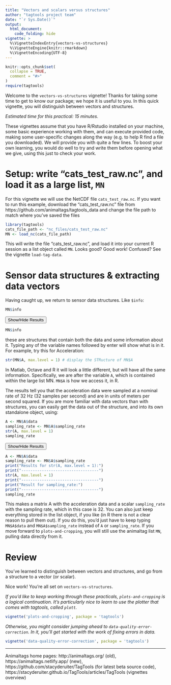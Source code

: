 ```yaml
---
title: "Vectors and scalars versus structures"
author: "tagtools project team"
date: "`r Sys.Date()`"
output: 
  html_document:
    code_folding: hide
vignette: >
  %\VignetteIndexEntry{vectors-vs-structures}
  %\VignetteEngine{knitr::rmarkdown}
  %\VignetteEncoding{UTF-8}
---
```


```r
knitr::opts_chunk$set(
  collapse = TRUE,
  comment = "#>"
)
require(tagtools)
```

Welcome to the `vectors-vs-structures` vignette! Thanks for taking some time to get to know our package; we hope it is useful to you. In this quick vignette, you will distinguish between vectors and structures. 

*Estimated time for this practical: 15 minutes.*

These vignettes assume that you have R/Rstudio installed on your machine, some basic experience working with them, and can execute provided code, making some user-specific changes along the way (e.g. to help R find a file you downloaded). We will provide you with quite a few lines. To boost your own learning, you would do well to try and write them before opening what we give, using this just to check your work.

# Setup: write "cats_test_raw.nc", and load it as a large list, `MN`

For this vignette we will use the NetCDF file `cats_test_raw.nc`. If you want to run this example, download the "cats_test_raw.nc" file from https://github.com/animaltags/tagtools_data and change the file path to match where you've saved the files

```r
library(tagtools)
cats_file_path <- "nc_files/cats_test_raw.nc"
MN <- load_nc(cats_file_path)
```

This will write the file "cats_test_raw.nc", and load it into your current R session as a list object called `MN`. Looks good? Good work! Confused? See  the vignette `load-tag-data`.

# Sensor data structures & extracting data vectors

Having caught up, we return to sensor data structures. Like `$info`:
```r
MN$info
```

<button class="btn btn-primary" data-toggle="collapse" data-target="#MN_info"> Show/Hide Results </button>  
<div id="MN_info" class="collapse">
```r
MN$info
```
</div>

these are structures that contain both the data and some information about it. Typing any of the variable names followed by enter will show what is in it. For example, try this for Acceleration:

```r
str(MN$A, max.level = 1) # display the STRucture of MN$A
```

In Matlab, Octave and R it will look a little different, but will have all the same information. Specifically, we are after the variable `A`, which is contained within the large list MN. `MN$A` is how we access it, in R.

The results tell you that the acceleration data were sampled at a nominal rate of 32 Hz (32 samples per second) and are in units of meters per second squared. If you are more familiar with data vectors than with structures, you can easily get the data out of the structure, and into its own standalone object, using:

```r
A <- MN$A$data
sampling_rate <- MN$A$sampling_rate
str(A, max.level = 1)
sampling_rate
```

<button class="btn btn-primary" data-toggle="collapse" data-target="#data_out"> Show/Hide Results </button>  
<div id="data_out" class="collapse">

```r
A <- MN$A$data
sampling_rate <- MN$A$sampling_rate
print("Results for str(A, max.level = 1):")
print("----------------------------------")
str(A, max.level = 1)
print("----------------------------------")
print("Result for sampling_rate:")
print("----------------------------------")
sampling_rate
```

</div>

This makes a matrix A with the acceleration data and a scalar `sampling_rate` with the sampling rate, which in this case is 32. You can also just keep everything stored in the list object, if you like (in R there is not a clear reason to pull them out). If you do this, you'd just have to keep typing `MN$A$data` and `MN$A$sampling_rate` instead of `A` or `sampling_rate`. If you move forward to `plots-and-cropping`, you will still use the animaltag list `MN`, pulling data directly from it. 

# Review

You've learned to distinguish between vectors and structures, and go from a structure to a vector (or scalar). 

Nice work! You're all set on `vectors-vs-structures`.

*If you'd like to keep working through these practicals, `plots-and-cropping` is a logical continuation. It's particularly nice to learn to use the plotter that comes with tagtools, called `plott`.*

```r
vignette('plots-and-cropping', package = 'tagtools')
```

*Otherwise, you might consider jumping ahead to `data-quality-error-correction`. In it, you'll get started with the work of fixing errors in data.* 

```r
vignette('data-quality-error-correction', package = 'tagtools')
```

***

Animaltags home pages: http://animaltags.org/ (old), https://animaltags.netlify.app/ (new), https://github.com/stacyderuiter/TagTools (for latest beta source code), https://stacyderuiter.github.io/TagTools/articles/TagTools (vignettes overview)